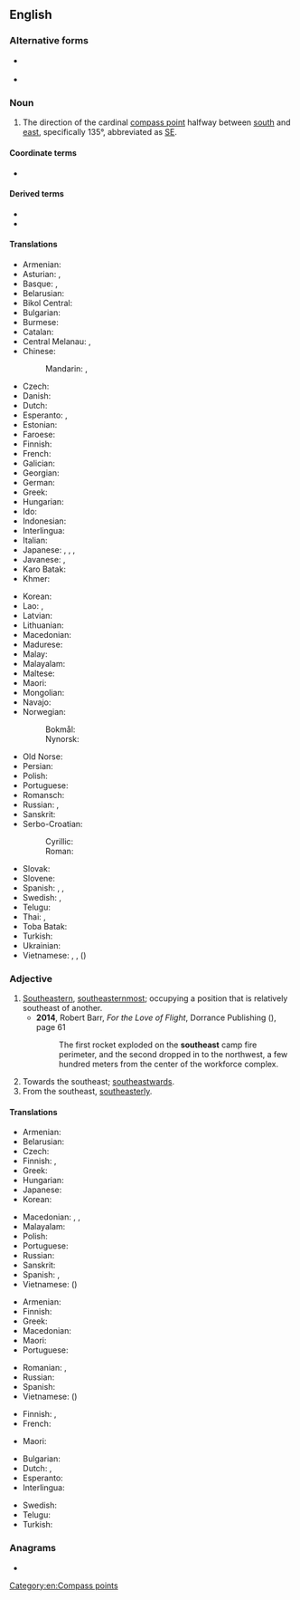 ==English==
{{wikipedia}}

===Alternative forms===
* {{l|en|south-east}} {{lb|en|UK|common}}
* {{l|en|sou'-east}}

===Noun===
{{en-noun}}

# The direction of the cardinal [[compass point]] halfway between [[south]] and [[east]], specifically 135°, abbreviated as [[SE]].

====Coordinate terms====
* {{list:compass points/en}}

====Derived terms====
* {{l|en|southeast by east}}
* {{l|en|southeast by south}}

====Translations====
{{trans-top|compass point}}
* Armenian: {{t|hy|հարավ-արևելք}}
* Asturian: {{t|ast|sureste|m}}, {{t|ast|sueste|m}}
* Basque: {{t|eu|hego-sortalde}}, {{t|eu|hego-ekialde}}
* Belarusian: {{t|be|паўднёвы ўсход|m}}
* Bikol Central: {{t|bcl|sur-subangan}}
* Bulgarian: {{t|bg|югои́зток|m}}
* Burmese: {{t+|my|အရှေ့တောင်}}
* Catalan: {{t+|ca|sud-est|m}}
* Central Melanau: {{t|mel|wab daya}}, {{t|mel|wab tarak}}
* Chinese:
*: Mandarin: {{t+|cmn|東南}}, {{t+|cmn|东南|tr=dōngnán}}
* Czech: {{t+|cs|jihovýchod|m}}
* Danish: {{t|da|sydøst}}
* Dutch: {{t+|nl|zuidoosten|n}}
* Esperanto: {{t|eo|sudoriento}}, {{t|eo|sudeosto}}
* Estonian: {{t+|et|kagu}}
* Faroese: {{t|fo|landsynningur|m}}
* Finnish: {{t+|fi|kaakko}}
* French: {{t+|fr|sud-est|m}}
* Galician: {{t|gl|sueste|m}}
* Georgian: {{t|ka|სამხრეთ-აღმოსავლეთი}}
* German: {{t+|de|Südosten|m}}
* Greek: {{t+|el|νοτιοανατολικά}}
* Hungarian: {{t+|hu|délkelet}}
* Ido: {{t+|io|sud-esto}}
* Indonesian: {{t+|id|tenggara}}
* Interlingua: {{t|ia|sud-est}}
* Italian: {{t|it|sudest|m}}
* Japanese: {{t+|ja|南東|tr=なんとう, nantō}}, {{qualifier|less common}} {{t+|ja|東南|tr=とうなん, tōnan}}, {{qualifier|obsolete}} {{t|ja|辰巳|tr=たつみ, tatsumi}}, {{qualifier|obsolete}} {{t+|ja|巽|tr=たつみ, tatsumi}}
* Javanese: {{t|jv|kidul wétan}} {{qualifier|krama-ngoko}}, {{t+|jv|byabya}} {{qualifier|literary}}
* Karo Batak: {{t|btx|aguni}}
* Khmer: {{t+|km|អាគ្នេយ៍|tr=aknei}}
{{trans-mid}}
* Korean: {{t+|ko|동남(東南)}}
* Lao: {{t|lo|ບຸບພະທັກຂິນ}}, {{t|lo|ອາຄະເນ}}
* Latvian: {{t|lv|dienvidaustrumi|m}}
* Lithuanian: {{t|lt|pietryčių|m-p}}
* Macedonian: {{t|mk|југои́сток|m}}
* Madurese: {{t|mad|tèmor lao'}}
* Malay: {{t|ms|tenggara}}
* Malayalam: {{t+|ml|തെക്കുകിഴക്ക്}}
* Maltese: {{t|mt|xlokk}}
* Maori: {{t|mi|tonga-mā-rāwhiti}}
* Mongolian: {{t|mn|зүүн өмнөд зүгийн}}
* Navajo: {{t|nv|shádiʼááh dóó haʼaʼaah}}
* Norwegian:
*: Bokmål: {{t+|nb|sørøst}}
*: Nynorsk: {{t|nn|søraust}}
* Old Norse: {{t|non|landsuðr|n}}
* Persian: {{t|fa|جنوب شرقی|tr=jonub-e šarqi}}
* Polish: {{t|pl|[[południowy]] [[wschód]]|m-in}}
* Portuguese: {{t+|pt|sudeste|m}}
* Romansch: {{t|rm|sidost}}
* Russian: {{t+|ru|ю́го-восто́к|m}}, {{t+|ru|зюйд-о́ст|m}} {{qualifier|wind or nautical}}
* Sanskrit: {{t+|sa|आग्नेय}}
* Serbo-Croatian:
*: Cyrillic: {{t|sh|југоисток|m}}
*: Roman: {{t+|sh|jugoistok|m}}
* Slovak: {{t|sk|juhovýchod|m}}
* Slovene: {{t|sl|jugovzhod|m}}
* Spanish: {{t+|es|sudeste|m}}, {{t|es|sureste|m}}, {{t|es|sueste|m}}
* Swedish: {{t+|sv|sydost}}, {{t|sv|sydöst}}
* Telugu: {{t+|te|ఆగ్నేయం}}
* Thai: {{t+|th|ตะวันออกเฉียงใต้}}, {{t|th|อาคเนย์}}
* Toba Batak: {{t|bbc|anggoni}}
* Turkish: {{t+|tr|güneydoğu}}
* Ukrainian: {{t|uk|півде́нний схід|m}}
* Vietnamese: {{t|vi|phía đông nam}}, {{t|vi|hướng đông nam}}, {{t|vi|đông nam}} ({{t|vi|東南}})
{{trans-bottom}}

===Adjective===
{{en-adj}}

# [[southeastern|Southeastern]], [[southeasternmost]]; occupying a position that is relatively southeast of another.
#* '''2014''', Robert Barr, ''For the Love of Flight'', Dorrance Publishing ({{ISBN|9781434969606}}), page 61
#*: The first rocket exploded on the '''southeast''' camp fire perimeter, and the second dropped in to the northwest, a few hundred meters from the center of the workforce complex.
# Towards the southeast; [[southeastwards]].
# From the southeast, [[southeasterly]].

====Translations====
{{trans-top|southeastern}}
* Armenian: {{t|hy|հարավարևելյան}}
* Belarusian: {{t|be|паўднёва-ўсхо́дні|m}}
* Czech: {{t+|cs|jihovýchodní}}
* Finnish: {{t+|fi|kaakkoinen}}, {{t|fi|kaakkois-}}
* Greek: {{t+|el|νοτιοανατολικός}}
* Hungarian: {{t+|hu|délkeleti}}
* Japanese: {{t+|ja|南東|tr=なんとう, nantō}}
* Korean: {{t+|ko|동남(東南)}}
{{trans-mid}}
* Macedonian: {{t|mk|југоисточен|m}}, {{t|mk|југоисточна|f}}, {{t|mk|југоисточно|n}}
* Malayalam: {{t|ml|തെക്കുകിഴക്കൻ}}
* Polish: {{t+|pl|południowo-wschodni}}
* Portuguese: {{t|pt|[[do]] [[sudeste]]}}
* Russian: {{t+|ru|ю́го-восто́чный}}
* Sanskrit: {{t+|sa|आग्नेय}}
* Spanish: {{t|es|[[del]] [[sudeste]]}}, {{t|es|[[al]] [[sudeste]]}}
* Vietnamese: {{t|vi|đông nam}} ({{t|vi|東南}})
{{trans-bottom}}

{{trans-top|towards the southeast}}
* Armenian: {{t|hy|հարավարևելյան}}
* Finnish: {{t|fi|kaakkoon}}
* Greek: {{t+|el|νοτιοανατολικά}}
* Macedonian: {{t|mk|југоисточно}}
* Maori: {{t|mi|ki te tonga-mā-rāwhiti}}
* Portuguese: {{t+|pt|sudeste}}
{{trans-mid}}
* Romanian: {{t|ro|sudestic}}, {{t|ro|de sud-est}}
* Russian: {{t+|ru|ю́го-восто́чный}}
* Spanish: {{t|es|[[al]] [[sudeste]]}}
* Vietnamese: {{t|vi|đông nam}} ({{t|vi|東南}})
{{trans-bottom}}

{{trans-top|from the southeast}}
* Finnish: {{t|fi|kaakosta}}, {{t|fi|kaakkois-}}
* French: {{t+|fr|sud-est}}
{{trans-mid}}
* Maori: {{t|mi|i te tonga-mā-rāwhiti}}
{{trans-bottom}}

{{checktrans-top}}
* Bulgarian: {{t-check|bg|югоизточен|m}}
* Dutch: {{t+check|nl|zuidoost}}, {{t+check|nl|zuidoostelijk}}
* Esperanto: {{t-check|eo|sudesta}}
* Interlingua: {{t-check|ia|sud-est|alt=del sud-est}}
{{trans-mid}}
* Swedish: {{qualifier|3}} {{t+check|sv|sydöstra}}
* Telugu: {{t+check|te|ఆగ్నేయం}}
* Turkish: {{t+check|tr|güneydoğu}}
{{trans-bottom}}

===Anagrams===
* {{anagrams|en|a=aehossttu|out the ass}}

[[Category:en:Compass points]]
{{cln|en|2-syllable words|locatives}}